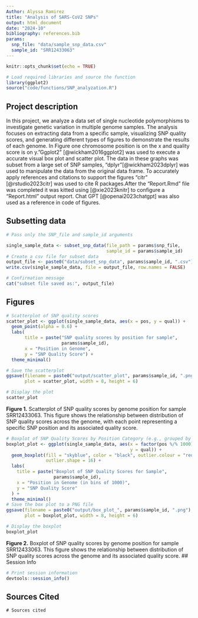 ```yaml
---
Author: Alyssa Ramirez
title: "Analysis of SARS-CoV2 SNPs"
output: html_document
date: "2024-10"
bibliography: references.bib
params:
  snp_file: "data/sample_snp_data.csv"
  sample_id: "SRR12433063"
---
```


```r
knitr::opts_chunk$set(echo = TRUE)
```

```r
# Load required libraries and source the function
library(ggplot2)
source("code/functions/SNP_analyzation.R")
```

## Project description
In this project, we analyze a data set of single nucleotide polymorphisms to 
investigate genetic variation in multiple genome samples. The analysis focuses 
on extracting data from a specific sample, visualizing SNP quality scores, and
generating different types of figures to demonstrate the results of each
genome. In Figure one chromosome position is on the x and quality score is on 
y."Ggplot2" [@wickham2016ggplot2] was used to execute a accurate visual box plot and scatter plot.
The data in these graphs was subset from a large set of SNP samples, "dplyr"[@wickham2023dplyr] 
was used to manipulate the data from the original data frame. To accurately 
apply references and citations to support the figures "citr" [@rstudio2023citr] was used to cite 
R packages.After the "Report.Rmd" file was completed it was kitted using [@xie2023knitr] to configure a "Report.html" output report. Chat GPT [@openai2023chatgpt] was also used as a reference in code of figures.

## Subsetting data
```r
# Pass only the SNP_file and sample_id arguments

single_sample_data <- subset_snp_data(file_path = params$snp_file,
                                      sample_id = params$sample_id)
# Create a csv file for subset data
output_file <- paste0("data/subset_snp_data", params$sample_id, ".csv")
write.csv(single_sample_data, file = output_file, row.names = FALSE)

# Confirmation message
cat("subset file saved as:", output_file)
```

## Figures
```r
# Scatterplot of SNP quality scores
scatter_plot <- ggplot(single_sample_data, aes(x = pos, y = qual)) +
  geom_point(alpha = 0.6) +
  labs(
       title = paste("SNP quality scores by position for sample",
                     params$sample_id),
       x = "Position in Genome",
       y = "SNP Quality Score") +
  theme_minimal()

# Save the scatterplot
ggsave(filename = paste0("output/scatter_plot", params$sample_id, ".png"),
       plot = scatter_plot, width = 8, height = 6)

# Display the plot
scatter_plot
```

**Figure 1.** Scatterplot of SNP quality scores by genome position for sample SRR12433063. This figure shows the relationship between distribution of SNP quality scores across the genome, with each point representing a specific SNP position and its associated quality score.

```r
# Boxplot of SNP Quality Scores by Position Category (e.g., grouped by bins)
boxplot_plot <- ggplot(single_sample_data, aes(x = factor(pos %/% 1000),
                                               y = qual)) +
  geom_boxplot(fill = "skyblue", color = "black", outlier.colour = "red",
               outlier.shape = 16) +
  labs(
    title = paste("Boxplot of SNP Quality Scores for Sample",
                  params$sample_id),
    x = "Position in Genome (in bins of 1000)",
    y = "SNP Quality Score"
  ) +
  theme_minimal()
# Save the box plot to a PNG file
ggsave(filename = paste0("output/box_plot_", params$sample_id, ".png"),
       plot = boxplot_plot, width = 8, height = 6)

# Display the boxplot
boxplot_plot
```

**Figure 2.** Boxplot of SNP quality scores by genome position for sample SRR12433063. This figure shows the relationship between distribution of SNP quality scores across the genome and its associated quality score.
## Session Info
```r
# Print session information
devtools::session_info()
```

## Sources Cited
```r-cite-sources
# Sources cited
```





